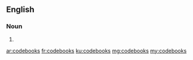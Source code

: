 ==English==

===Noun===
{{head|en|noun plural form}}

# {{plural of|codebook|lang=en}}

[[ar:codebooks]]
[[fr:codebooks]]
[[ku:codebooks]]
[[mg:codebooks]]
[[my:codebooks]]